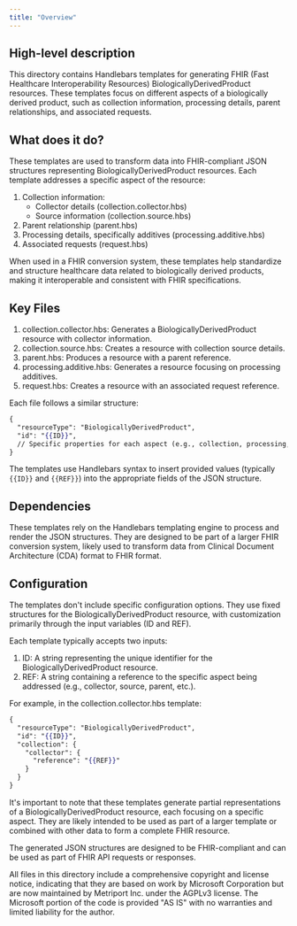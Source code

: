 ```yaml
---
title: "Overview"
---
```


## High-level description
This directory contains Handlebars templates for generating FHIR (Fast Healthcare Interoperability Resources) BiologicallyDerivedProduct resources. These templates focus on different aspects of a biologically derived product, such as collection information, processing details, parent relationships, and associated requests.

## What does it do?
These templates are used to transform data into FHIR-compliant JSON structures representing BiologicallyDerivedProduct resources. Each template addresses a specific aspect of the resource:

1. Collection information: 
   - Collector details (collection.collector.hbs)
   - Source information (collection.source.hbs)
2. Parent relationship (parent.hbs)
3. Processing details, specifically additives (processing.additive.hbs)
4. Associated requests (request.hbs)

When used in a FHIR conversion system, these templates help standardize and structure healthcare data related to biologically derived products, making it interoperable and consistent with FHIR specifications.

## Key Files
1. collection.collector.hbs: Generates a BiologicallyDerivedProduct resource with collector information.
2. collection.source.hbs: Creates a resource with collection source details.
3. parent.hbs: Produces a resource with a parent reference.
4. processing.additive.hbs: Generates a resource focusing on processing additives.
5. request.hbs: Creates a resource with an associated request reference.

Each file follows a similar structure:
```handlebars
{
  "resourceType": "BiologicallyDerivedProduct",
  "id": "{{ID}}",
  // Specific properties for each aspect (e.g., collection, processing, etc.)
}
```

The templates use Handlebars syntax to insert provided values (typically `{{ID}}` and `{{REF}}`) into the appropriate fields of the JSON structure.

## Dependencies
These templates rely on the Handlebars templating engine to process and render the JSON structures. They are designed to be part of a larger FHIR conversion system, likely used to transform data from Clinical Document Architecture (CDA) format to FHIR format.

## Configuration
The templates don't include specific configuration options. They use fixed structures for the BiologicallyDerivedProduct resource, with customization primarily through the input variables (ID and REF).

Each template typically accepts two inputs:
1. ID: A string representing the unique identifier for the BiologicallyDerivedProduct resource.
2. REF: A string containing a reference to the specific aspect being addressed (e.g., collector, source, parent, etc.).

For example, in the collection.collector.hbs template:
```handlebars
{
  "resourceType": "BiologicallyDerivedProduct",
  "id": "{{ID}}",
  "collection": {
    "collector": {
      "reference": "{{REF}}"
    }
  }
}
```

It's important to note that these templates generate partial representations of a BiologicallyDerivedProduct resource, each focusing on a specific aspect. They are likely intended to be used as part of a larger template or combined with other data to form a complete FHIR resource.

The generated JSON structures are designed to be FHIR-compliant and can be used as part of FHIR API requests or responses.

All files in this directory include a comprehensive copyright and license notice, indicating that they are based on work by Microsoft Corporation but are now maintained by Metriport Inc. under the AGPLv3 license. The Microsoft portion of the code is provided "AS IS" with no warranties and limited liability for the author.